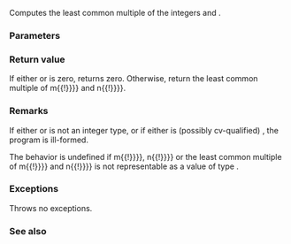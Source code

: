 {{cpp/experimental/title|lcm}}
{{cpp/experimental/lib_extensions_2/navbar}}
{{fmbox|class=noprint|style=font-size: 0.8em|text='''Merged into ISO C++''' The functionality described on this page was merged into the mainline ISO C++ standard as of 6/2016, see  {{ltt|cpp/numeric/lcm|std::lcm}} {{mark since c++17}}}}
{{dcl begin}}
{{dcl header|experimental/numeric}}
{{dcl|since=libfund_ts_2|
template&lt; class M, class N &gt;
constexpr std::common_type_t&lt;M, N&gt; lcm( M m, N n );
}}
{{dcl end}}

Computes the least common multiple of the integers {{c|m}} and {{c|n}}.

===Parameters===
{{par begin}}
{{par|m, n|integer values}}
{{par end}}

===Return value===
If either {{c|m}} or {{c|n}} is zero, returns zero. Otherwise, return the least common multiple of {{c|{{!}}m{{!}}}} and {{c|{{!}}n{{!}}}}.

===Remarks===
If either {{tt|M}} or {{tt|N}} is not an integer type, or if either is (possibly cv-qualified) {{c|bool}}, the program is ill-formed.

The behavior is undefined if {{c|{{!}}m{{!}}}}, {{c|{{!}}n{{!}}}} or the least common multiple of {{c|{{!}}m{{!}}}} and {{c|{{!}}n{{!}}}} is not representable as a value of type {{tt|std::common_type_t&lt;M, N&gt;}}.

===Exceptions===
Throws no exceptions.

===See also===
{{dsc begin}}
{{dsc inc|cpp/experimental/dsc gcd}}
{{dsc end}}